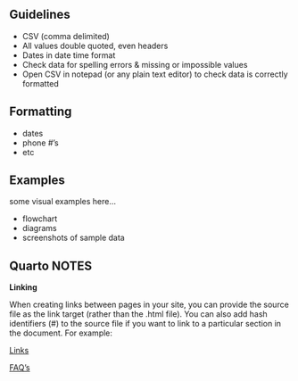 

## Guidelines

-	CSV (comma delimited)
-	All values double quoted, even headers
-	Dates in date time format
-	Check data for spelling errors & missing or impossible values
-	Open CSV in notepad (or any plain text editor) to check data is correctly formatted

## Formatting

- dates
- phone #'s
- etc

## Examples

some visual examples here...

- flowchart
- diagrams
- screenshots of sample data

## Quarto NOTES

**Linking**

When creating links between pages in your site, you can provide the source file as the link target (rather than the .html file). You can also add hash identifiers (#) to the source file if you want to link to a particular section in the document. For example:

[Links](Links.qmd)

[FAQ's](FAQs.qmd#section)

